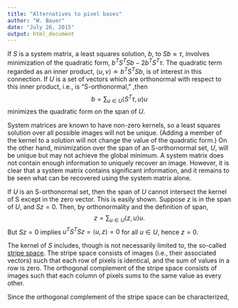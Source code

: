 ```yaml
---
title: "Alternatives to pixel bases"
author: "W. Bauer"
date: "July 26, 2015"
output: html_document
---
```


If $S$ is a system matrix, a least squares solution, $b$, to $Sb \approx \tau,$ involves minimization of the quadratic form, $b^TS^TSb - 2b^TS^T\tau.$ The quadratic term regarded as an inner product, $\langle u, v\rangle \doteq b^TS^TSb,$ is of interest in this connection. If $U$ is a set of vectors which are orthonormal with respect to this inner product, i.e., is "S-orthonormal," ,then$$b = \sum_{u \in U} \langle S^T\tau, u \rangle u$$minimizes the quadratic form on the span of $U$.

System matrices are known to have non-zero kernels, so a least squares solution over all possible images will not be unique. (Adding a member of the kernel to a solution will not change the value of the quadratic form.) On the other hand, minimization over the span of an S-orthornormal set, $U$, will be unique but may not achieve the global minimum. A system matrix does not contain enough information to uniquely recover an image. However, it is clear that a system matrix contains significant information, and it remains to be seen what can be recovered using the system matrix alone.

If $U$ is an S-orthonormal set, then the span of $U$ cannot intersect the kernel of S except in the zero vector. This is easily shown. Suppose $z$ is in the span of $U$, and $Sz=0.$ Then, by orthonormality and the definition of span,$$z = \sum_{u \in U}\langle z, u\rangle u.$$But $Sz=0$ implies $u^TS^TSz = \langle u, z \rangle = 0$ for all $u \in U$, hence $z = 0.$

The kernel of $S$ includes, though is not necessarily limited to, the so-called [stripe space](S_kernel_etc.Rmd). The stripe space consists of images (i.e., their associated vectors) such that each row of pixels is identical, and the sum of values in a row is zero. The orthogonal complement of the stripe space consists of images such that each column of pixels sums to the same value as every other.

Since the orthogonal complement of the stripe space can be characterized,  